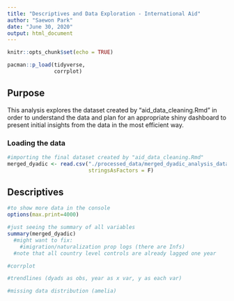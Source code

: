 ```yaml
---
title: "Descriptives and Data Exploration - International Aid"
author: "Saewon Park"
date: "June 30, 2020"
output: html_document
---
```


```r
knitr::opts_chunk$set(echo = TRUE)

pacman::p_load(tidyverse,
               corrplot)
```


## Purpose

This analysis explores the dataset created by "aid_data_cleaning.Rmd" in order to understand the data and plan for an appropriate shiny dashboard to present initial insights from the data in the most efficient way.



### Loading the data

```r

#importing the final dataset created by "aid_data_cleaning.Rmd"
merged_dyadic <- read.csv("./processed_data/merged_dyadic_analysis_data.csv",
                          stringsAsFactors = F)

```


## Descriptives

```r

#to show more data in the console
options(max.print=4000)

#just seeing the summary of all variables
summary(merged_dyadic)
  #might want to fix:
    #imigration/naturalization prop logs (there are Infs)
  #note that all country level controls are already lagged one year

#corrplot

#trendlines (dyads as obs, year as x var, y as each var)

#missing data distribution (amelia)

```


